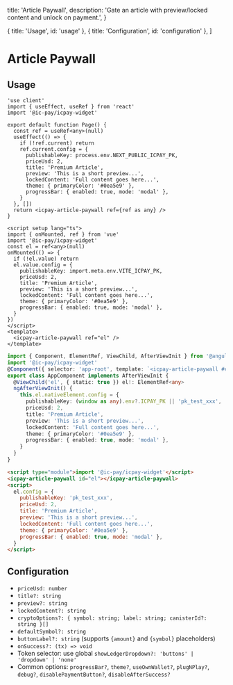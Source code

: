   title: 'Article Paywall',
  description: 'Gate an article with preview/locked content and unlock on payment.',
}

  { title: 'Usage', id: 'usage' },
  { title: 'Configuration', id: 'configuration' },
]

# Article Paywall

## Usage

<CodeGroup title="Article Paywall">

```tsx {{ title: 'Next.js' }}
'use client'
import { useEffect, useRef } from 'react'
import '@ic-pay/icpay-widget'

export default function Page() {
  const ref = useRef<any>(null)
  useEffect(() => {
    if (!ref.current) return
    ref.current.config = {
      publishableKey: process.env.NEXT_PUBLIC_ICPAY_PK,
      priceUsd: 2,
      title: 'Premium Article',
      preview: 'This is a short preview...',
      lockedContent: 'Full content goes here...',
      theme: { primaryColor: '#0ea5e9' },
      progressBar: { enabled: true, mode: 'modal' },
    }
  }, [])
  return <icpay-article-paywall ref={ref as any} />
}
```

```vue {{ title: 'Vue.js' }}
<script setup lang="ts">
import { onMounted, ref } from 'vue'
import '@ic-pay/icpay-widget'
const el = ref<any>(null)
onMounted(() => {
  if (!el.value) return
  el.value.config = {
    publishableKey: import.meta.env.VITE_ICPAY_PK,
    priceUsd: 2,
    title: 'Premium Article',
    preview: 'This is a short preview...',
    lockedContent: 'Full content goes here...',
    theme: { primaryColor: '#0ea5e9' },
    progressBar: { enabled: true, mode: 'modal' },
  }
})
</script>
<template>
  <icpay-article-paywall ref="el" />
</template>
```

```ts {{ title: 'Angular' }}
import { Component, ElementRef, ViewChild, AfterViewInit } from '@angular/core'
import '@ic-pay/icpay-widget'
@Component({ selector: 'app-root', template: `<icpay-article-paywall #el></icpay-article-paywall>` })
export class AppComponent implements AfterViewInit {
  @ViewChild('el', { static: true }) el!: ElementRef<any>
  ngAfterViewInit() {
    this.el.nativeElement.config = {
      publishableKey: (window as any).env?.ICPAY_PK || 'pk_test_xxx',
      priceUsd: 2,
      title: 'Premium Article',
      preview: 'This is a short preview...',
      lockedContent: 'Full content goes here...',
      theme: { primaryColor: '#0ea5e9' },
      progressBar: { enabled: true, mode: 'modal' },
    }
  }
}
```

```html {{ title: 'No framework' }}
<script type="module">import '@ic-pay/icpay-widget'</script>
<icpay-article-paywall id="el"></icpay-article-paywall>
<script>
  el.config = {
    publishableKey: 'pk_test_xxx',
    priceUsd: 2,
    title: 'Premium Article',
    preview: 'This is a short preview...',
    lockedContent: 'Full content goes here...',
    theme: { primaryColor: '#0ea5e9' },
    progressBar: { enabled: true, mode: 'modal' },
  }
</script>
```

</CodeGroup>

## Configuration

- `priceUsd: number`
- `title?: string`
- `preview?: string`
- `lockedContent?: string`
- `cryptoOptions?: { symbol: string; label: string; canisterId?: string }[]`
- `defaultSymbol?: string`
- `buttonLabel?: string` (supports `{amount}` and `{symbol}` placeholders)
- `onSuccess?: (tx) => void`
- Token selector: use global `showLedgerDropdown?: 'buttons' | 'dropdown' | 'none'`
- Common options: `progressBar?`, `theme?`, `useOwnWallet?`, `plugNPlay?`, `debug?`, `disablePaymentButton?`, `disableAfterSuccess?`


